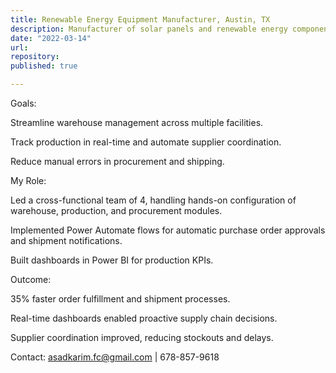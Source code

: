 ```yaml
---
title: Renewable Energy Equipment Manufacturer, Austin, TX
description: Manufacturer of solar panels and renewable energy components. Needed better warehouse management and production tracking to scale operations.
date: "2022-03-14"
url:
repository: 
published: true

---
```


Goals:

Streamline warehouse management across multiple facilities.

Track production in real-time and automate supplier coordination.

Reduce manual errors in procurement and shipping.

My Role:

Led a cross-functional team of 4, handling hands-on configuration of warehouse, production, and procurement modules.

Implemented Power Automate flows for automatic purchase order approvals and shipment notifications.

Built dashboards in Power BI for production KPIs.

Outcome:

35% faster order fulfillment and shipment processes.

Real-time dashboards enabled proactive supply chain decisions.

Supplier coordination improved, reducing stockouts and delays.

Contact: asadkarim.fc@gmail.com | 678-857-9618
